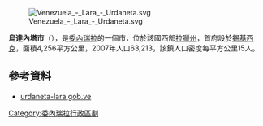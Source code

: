 [[Image:Venezuela_-_Lara_-_Urdaneta.svg|right]]

'''烏達內塔市'''（{{lang-es|Municipio Urdaneta}}），是[[委內瑞拉|委內瑞拉]]的一個市，位於該國西部[[拉臘州|拉臘州]]，首府設於[[錫基西克|錫基西克]]，面積4,256平方公里，2007年人口63,213，該鎮人口密度每平方公里15人。

==參考資料==
*[http://urdaneta-lara.gob.ve/portal-alcaldias/ urdaneta-lara.gob.ve] {{Wayback|url=http://urdaneta-lara.gob.ve/portal-alcaldias/ |date=20070108021135 }} {{es icon}}

{{coord|10.6525|N|69.7056|W|source:wikidata|display=title}}

{{Venezuela-geo-stub}}
[[Category:委內瑞拉行政區劃|Category:委內瑞拉行政區劃]]